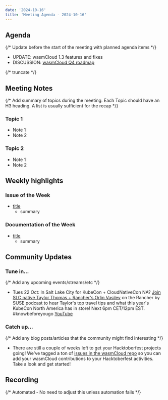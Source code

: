 ```yaml
---
date: '2024-10-16'
title: 'Meeting Agenda - 2024-10-16'
---
```


## Agenda

{/* Update before the start of the meeting with planned agenda items */}

- UPDATE: wasmCloud 1.3 features and fixes
- DISCUSSION: [wasmCloud Q4 roadmap](https://github.com/wasmCloud/wasmCloud/discussions/3119)

{/* truncate */}

## Meeting Notes

{/* Add summary of topics during the meeting. Each Topic should have an H3 heading. A list is usually sufficient for the recap */}

### Topic 1

- Note 1
- Note 2

### Topic 2

- Note 1
- Note 2

## Weekly highlights

### Issue of the Week

- [title](https://github.com/wasmcloud/wasmcloud/issues/)
  - summary

### Documentation of the Week

- [title](/docs/intro)
  - summary

## Community Updates

### Tune in…

{/* Add any upcoming events/streams/etc */}

- Tues 22 Oct: In Salt Lake City for KubeCon + CloudNativeCon NA? [Join SLC native Taylor Thomas + Rancher's Orlin Vasilev](https://www.linkedin.com/events/rancherlive-knowbeforeyougo-kub7249086857794252800/theater/) on the Rancher by SUSE podcast to hear Taylor's top travel tips and what this year's KubeCon North America has in store! Next 6pm CET/12pm EST. #knowbeforeyougo [YouTube](https://lnkd.in/eTnbSzip)

### Catch up…

{/* Add any blog posts/articles that the community might find interesting */}

- There are still a couple of weeks left to get your Hacktoberfest projects going! We've tagged a ton of [issues in the wasmCloud repo](https://github.com/wasmCloud/wasmCloud/issues?q=sort:updated-desc+is:issue+is:open+label:hacktoberfest) so you can add your wasmCloud contributions to your Hacktoberfest activities. Take a look and get started!

## Recording

{/* Automated - No need to adjust this unless automation fails */}

<YouTube url="https://www.youtube.com/watch?v=tMJXtJJwPHs" />
